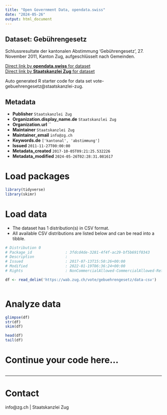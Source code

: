 ```yaml
---
title: "Open Government Data, opendata.swiss"
date: "2024-05-26"
output: html_document
---
```


## Dataset: Gebührengesetz

Schlussresultate der kantonalen Abstimmung 'Gebührengesetz', 27. November 2011, Kanton Zug, aufgeschlüsselt nach Gemeinden.

[Direct link by **opendata.swiss** for dataset](https://opendata.swiss/de/dataset/gebuhrengesetz)<br>
[Direct link by **Staatskanzlei Zug** for dataset](https://wab.zug.ch/vote/gebuehrengesetz/data)

Auto generated R starter code for data set vote-gebuehrengesetz@staatskanzlei-zug.

## Metadata

- **Publisher** `Staatskanzlei Zug`
- **Organization.display_name.de** `Staatskanzlei Zug`
- **Organization.url** ``
- **Maintainer** `Staatskanzlei Zug`
- **Maintainer_email** `info@zg.ch`
- **Keywords.de** `['kantonal', 'abstimmung']`
- **Issued** `2011-11-27T00:00:00`
- **Metadata_created** `2017-10-05T09:21:25.532226`
- **Metadata_modified** `2024-05-26T02:28:31.081617`


# Load packages

```r

library(tidyverse)
library(skimr)

```

# Load data

-   The dataset has 1 distribution(s) in CSV format.
-   All available CSV distributions are listed below and can be read into a tibble.

```r

# Distribution 0
# Package_id               : 3fdcd4de-3281-4f4f-ac29-bf5b691f0343
# Description              : 
# Issued                   : 2017-07-13T15:50:26+00:00
# Modified                 : 2022-01-19T06:36:24+00:00
# Rights                   : NonCommercialAllowed-CommercialAllowed-ReferenceRequired

df <- read_delim('https://wab.zug.ch/vote/gebuehrengesetz/data-csv')



```

# Analyze data

```r

glimpse(df)
str(df)
skim(df)

head(df)
tail(df)

```

# Continue your code here...

```r

```

------------------------------------------------------------------------

# Contact

info@zg.ch | Staatskanzlei Zug
